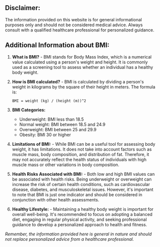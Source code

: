 ## Disclaimer:

The information provided on this website is for general informational purposes only and should not be considered medical advice. Always consult with a qualified healthcare professional for personalized guidance.

## Additional Information about BMI:

1. **What is BMI?** - BMI stands for Body Mass Index, which is a numerical value calculated using a person's weight and height. It is commonly used as a screening tool to assess whether an individual has a healthy body weight.

2. **How is BMI calculated?** - BMI is calculated by dividing a person's weight in kilograms by the square of their height in meters. The formula is:

   ```
   BMI = weight (kg) / (height (m))^2
   ```

3. **BMI Categories:**

   - Underweight: BMI less than 18.5
   - Normal weight: BMI between 18.5 and 24.9
   - Overweight: BMI between 25 and 29.9
   - Obesity: BMI 30 or higher

4. **Limitations of BMI:** - While BMI can be a useful tool for assessing body weight, it has limitations. It does not take into account factors such as muscle mass, body composition, and distribution of fat. Therefore, it may not accurately reflect the health status of individuals with high muscle mass or other variations in body composition.

5. **Health Risks Associated with BMI:** - Both low and high BMI values can be associated with health risks. Being underweight or overweight can increase the risk of certain health conditions, such as cardiovascular disease, diabetes, and musculoskeletal issues. However, it's important to note that BMI is just one indicator and should be considered in conjunction with other health assessments.

6. **Healthy Lifestyle:** - Maintaining a healthy body weight is important for overall well-being. It's recommended to focus on adopting a balanced diet, engaging in regular physical activity, and seeking professional guidance to develop a personalized approach to health and fitness.

_Remember, the information provided here is general in nature and should not replace personalized advice from a healthcare professional._
